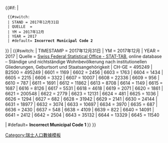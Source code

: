 <includeonly>{{#if: {{{2|}}} |
  {{#switch: {{{2|}}} <!-- Stand und Quelle sind unabhängig vom Gemeindeschlüssel -->
  | STAND = 2017年12月31日
  | QUELLE  = {{Swiss populations ref 2017}}
  | YM = 2017年12月
  | YEAR = 2017
  | #default= <strong class="error">Incorrect Municipal Code 2 <samp>{{{2}}}</samp></strong>
}} |
{{#switch: {{{1}}}
| TIMESTAMP = 2017年12月31日
| YM = 2017年12月
| YEAR = 2017
| Quelle = [https://www.pxweb.bfs.admin.ch/pxweb/de/px-x-0102020000_201 Swiss Federal Statistical Office - STAT-TAB], online database – Ständige und nichtständige Wohnbevölkerung nach institutionellen Gliederungen, Geburtsort und Staatsangehörigkeit
|	CH-GE	=	495249	<!-- Canton of  Genève -->
|	B2500	=	495249	<!-- Canton de Genève -->
|	6601	=	1169	<!-- Aire-la-Ville -->
|	6602	=	2456	<!-- Anières -->
|	6603	=	1763	<!-- Avully -->
|	6604	=	1434	<!-- Avusy -->
|	6605	=	2215	<!-- Bardonnex -->
|	6606	=	3322	<!-- Bellevue -->
|	6607	=	10007	<!-- Bernex -->
|	6608	=	22336	<!-- Carouge (GE) -->
|	6609	=	956	<!-- Cartigny -->
|	6610	=	787	<!-- Céligny -->
|	6611	=	1691	<!-- Chancy -->
|	6612	=	11862	<!-- Chêne-Bougeries -->
|	6613	=	8708	<!-- Chêne-Bourg -->
|	6614	=	1149	<!-- Choulex -->
|	6615	=	1687	<!-- Collex-Bossy -->
|	6616	=	8126	<!-- Collonge-Bellerive -->
|	6617	=	5531	<!-- Cologny -->
|	6618	=	4618	<!-- Confignon -->
|	6619	=	2071	<!-- Corsier (GE) -->
|	6620	=	1861	<!-- Dardagny -->
|	6621	=	200548	<!-- Genève -->
|	6622	=	2779	<!-- Genthod -->
|	6623	=	12131	<!-- Le Grand-Saconnex -->
|	6624	=	481	<!-- Gy -->
|	6625	=	1036	<!-- Hermance -->
|	6626	=	1294	<!-- Jussy -->
|	6627	=	682	<!-- Laconnex -->
|	6628	=	31942	<!-- Lancy -->
|	6629	=	2141	<!-- Meinier -->
|	6630	=	24144	<!-- Meyrin -->
|	6631	=	18977	<!-- Onex -->
|	6632	=	3074	<!-- Perly-Certoux -->
|	6633	=	10697	<!-- Plan-les-Ouates -->
|	6634	=	3970	<!-- Pregny-Chambésy -->
|	6635	=	687	<!-- Presinge -->
|	6636	=	2430	<!-- Puplinge -->
|	6637	=	548	<!-- Russin -->
|	6638	=	4109	<!-- Satigny -->
|	6639	=	822	<!-- Soral -->
|	6640	=	14091	<!-- Thônex -->
|	6641	=	2412	<!-- Troinex -->
|	6642	=	2504	<!-- Vandoeuvres -->
|	6643	=	35132	<!-- Vernier -->
|	6644	=	13329	<!-- Versoix -->
|	6645	=	11540	<!-- Veyrier -->

| #default= <strong class="error">Incorrect Municipal Code 1 <samp>{{{1}}}</samp></strong>
}} }}</includeonly><noinclude>
{{documentation}}
[[Category:瑞士人口數據模板]]
</noinclude>